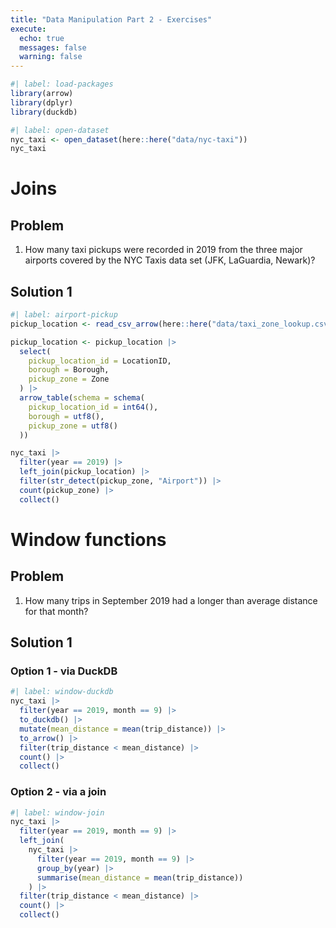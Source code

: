 ```yaml
---
title: "Data Manipulation Part 2 - Exercises"
execute:
  echo: true
  messages: false
  warning: false
---
```


```r
#| label: load-packages
library(arrow)
library(dplyr)
library(duckdb)
```

```r
#| label: open-dataset
nyc_taxi <- open_dataset(here::here("data/nyc-taxi"))
nyc_taxi
```

::: {#exercise-joins .callout-tip}
# Joins

::: panel-tabset
## Problem

1.  How many taxi pickups were recorded in 2019 from the three major airports covered by the NYC Taxis data set (JFK, LaGuardia, Newark)?

## Solution 1

```r
#| label: airport-pickup
pickup_location <- read_csv_arrow(here::here("data/taxi_zone_lookup.csv"))

pickup_location <- pickup_location |>
  select(
    pickup_location_id = LocationID,
    borough = Borough,
    pickup_zone = Zone
  ) |>
  arrow_table(schema = schema(
    pickup_location_id = int64(),
    borough = utf8(),
    pickup_zone = utf8()
  ))

nyc_taxi |>
  filter(year == 2019) |>
  left_join(pickup_location) |>
  filter(str_detect(pickup_zone, "Airport")) |>
  count(pickup_zone) |>
  collect()
```
:::
:::

::: {#exercise-window .callout-tip}
# Window functions

::: panel-tabset
## Problem

1.  How many trips in September 2019 had a longer than average distance for that month?

## Solution 1

### Option 1 - via DuckDB

```r
#| label: window-duckdb
nyc_taxi |>
  filter(year == 2019, month == 9) |>
  to_duckdb() |>
  mutate(mean_distance = mean(trip_distance)) |>
  to_arrow() |>
  filter(trip_distance < mean_distance) |>
  count() |>
  collect()
```

### Option 2 - via a join

```r
#| label: window-join
nyc_taxi |>
  filter(year == 2019, month == 9) |>
  left_join(
    nyc_taxi |>
      filter(year == 2019, month == 9) |>
      group_by(year) |>
      summarise(mean_distance = mean(trip_distance))
    ) |>
  filter(trip_distance < mean_distance) |>
  count() |>
  collect()
```
:::
:::
